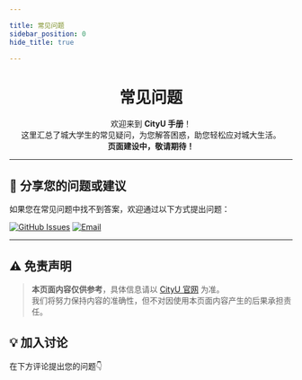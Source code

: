 ```yaml
---

title: 常见问题  
sidebar_position: 0  
hide_title: true

---
```



<div align="center" style={{ lineHeight: '1.5', fontSize: '0.9rem' }}>
    <h1
        style={{
            marginBottom: '0.5rem',
            fontSize: '2.5rem',
            background: 'linear-gradient(90deg, #de6f31, #da542b, #bf1846, #9f0c43)',
            WebkitBackgroundClip: 'text',
            WebkitTextFillColor: 'transparent',
        }}
    >
        <strong>常见问题</strong>
    </h1>
    <p className={styles.subtitle}>
        欢迎来到 <strong>CityU 手册</strong>！<br />
        这里汇总了城大学生的常见疑问，为您解答困惑，助您轻松应对城大生活。<br />
            <strong style={{fontSize: '0.8rem'}}>页面建设中，敬请期待！</strong>
    </p>

</div>

---


## 💬 **分享您的问题或建议**

如果您在常见问题中找不到答案，欢迎通过以下方式提出问题：

[![GitHub Issues](https://img.shields.io/badge/GitHub-Submit%20Issue-green?logo=github&style=flat-square)](https://github.com/penjc/CityU/issues)
[![Email](https://img.shields.io/badge/Email-contact%40cityuhk.cn-orange?logo=gmail&style=flat-square)](mailto:contact@cityuhk.cn)

---

## ⚠️ **免责声明**

> **本页面内容仅供参考**，具体信息请以 [CityU 官网](https://www.cityu.edu.hk) 为准。  
> 我们将努力保持内容的准确性，但不对因使用本页面内容产生的后果承担责任。

## **💡 加入讨论**

在下方评论提出您的问题👇
<Utterances />
